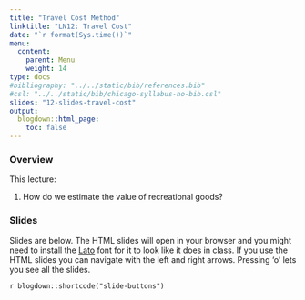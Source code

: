 ```yaml
---
title: "Travel Cost Method"
linktitle: "LN12: Travel Cost"
date: "`r format(Sys.time())`"
menu:
  content:
    parent: Menu
    weight: 14
type: docs
#bibliography: "../../static/bib/references.bib"
#csl: "../../static/bib/chicago-syllabus-no-bib.csl"
slides: "12-slides-travel-cost"
output:
  blogdown::html_page:
    toc: false
---
```


### Overview

This lecture:

1. How do we estimate the value of recreational goods?

### Slides

Slides are below. 
The HTML slides will open in your browser and you might need to install the [Lato](https://fonts.google.com/specimen/Lato) font for it to look like it does in class.
If you use the HTML slides you can navigate with the left and right arrows.
Pressing 'o' lets you see all the slides.

`r blogdown::shortcode("slide-buttons")`

